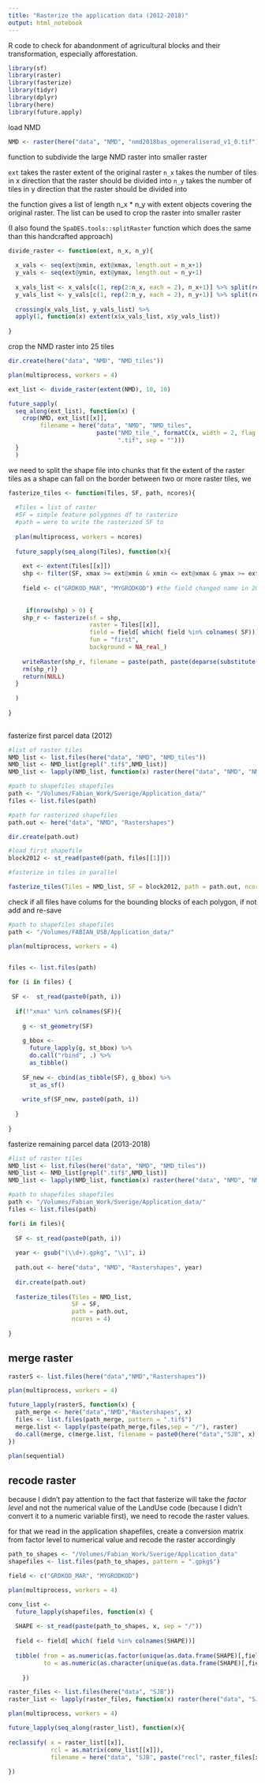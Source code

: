 ```yaml
---
title: "Rasterize the application data (2012-2018)"
output: html_notebook
---
```


R code to check for abandonment of agricultural blocks and their transformation, especially afforestation. 

```r
library(sf)
library(raster)
library(fasterize)
library(tidyr)
library(dplyr)
library(here)
library(future.apply)
```

load NMD
```r
NMD <- raster(here("data", "NMD", "nmd2018bas_ogeneraliserad_v1_0.tif"))
```

function to subdivide the large NMD raster into smaller raster

`ext` takes the raster extent of the original raster
`n_x` takes the number of tiles in x direction that the raster should be divided into
`n_y` takes the number of tiles in y direction that the raster should be divided into

the function gives a list of length n_x * n_y with extent objects covering the original raster. The list can be used to crop the raster into smaller raster


(I also found the `SpaDES.tools::splitRaster` function which does the same than this handcrafted approach)

```r

divide_raster <- function(ext, n_x, n_y){
  
  x_vals <- seq(ext@xmin, ext@xmax, length.out = n_x+1)
  y_vals <- seq(ext@ymin, ext@ymax, length.out = n_y+1)
  
  x_vals_list <- x_vals[c(1, rep(2:n_x, each = 2), n_x+1)] %>% split(rep(1:n_x, each = 2))
  y_vals_list <- y_vals[c(1, rep(2:n_y, each = 2), n_y+1)] %>% split(rep(1:n_y, each = 2))
  
  crossing(x_vals_list, y_vals_list) %>% 
  apply(1, function(x) extent(x$x_vals_list, x$y_vals_list))
  
}

```


crop the NMD raster into 25 tiles

```r
dir.create(here("data", "NMD", "NMD_tiles"))

plan(multiprocess, workers = 4)

ext_list <- divide_raster(extent(NMD), 10, 10)

future_sapply(
  seq_along(ext_list), function(x) {
    crop(NMD, ext_list[[x]], 
         filename = here("data", "NMD", "NMD_tiles", 
                         paste("NMD_tile_", formatC(x, width = 2, flag = 0), 
                               ".tif", sep = "")))
  }
  )

```

we need to split the shape file into chunks that fit the extent of the raster tiles 
as a shape can fall on the border between two or more raster tiles, we 
```r

fasterize_tiles <- function(Tiles, SF, path, ncores){
  
  #Tiles = list of raster
  #SF = simple feature polygones df to rasterize
  #path = were to write the rasterized SF to
  
  plan(multiprocess, workers = ncores)
  
  future_sapply(seq_along(Tiles), function(x){
    
    ext <- extent(Tiles[[x]])
    shp <- filter(SF, xmax >= ext@xmin & xmin <= ext@xmax & ymax >= ext@ymin & ymin <= ext@ymax)
    
    field <- c("GRDKOD_MAR", "MYGRODKOD") #the field changed name in 2015
   
    
     if(nrow(shp) > 0) { 
    shp_r <- fasterize(sf = shp, 
                       raster = Tiles[[x]], 
                       field = field[ which( field %in% colnames( SF))], 
                       fun = "first", 
                       background = NA_real_) 
    
    writeRaster(shp_r, filename = paste(path, paste(deparse(substitute(SF)), x, ".tif", sep = ""), sep ="/"))
    rm(shp_r)}
    return(NULL)
  }
  
  )
  
}
        

```


fasterize first parcel data (2012)
```r
#list of raster tiles
NMD_list <- list.files(here("data", "NMD", "NMD_tiles"))
NMD_list <- NMD_list[grepl(".tif$",NMD_list)]
NMD_list <- lapply(NMD_list, function(x) raster(here("data", "NMD", "NMD_tiles", x)))

#path to shapefiles shapefiles
path <- "/Volumes/Fabian_Work/Sverige/Application_data/"
files <- list.files(path)

#path for rasterized shapefiles
path.out <- here("data", "NMD", "Rastershapes")

dir.create(path.out)

#load first shapefile
block2012 <- st_read(paste0(path, files[[1]]))

#fasterize in tiles in parallel

fasterize_tiles(Tiles = NMD_list, SF = block2012, path = path.out, ncores = 4)

```

check if all files have colums for the bounding blocks of each polygon, if not add and re-save

```r

#path to shapefiles shapefiles
path <- "/Volumes/FABIAN_USB/Application_data/"

plan(multiprocess, workers = 4)
  

files <- list.files(path)

for (i in files) {
  
 SF <-  st_read(paste0(path, i))
 
  if(!"xmax" %in% colnames(SF)){
    
    g <- st_geometry(SF)
    
    g_bbox <- 
      future_lapply(g, st_bbox) %>% 
      do.call("rbind", .) %>% 
      as_tibble() 
    
    SF_new <- cbind(as_tibble(SF), g_bbox) %>% 
      st_as_sf()
  
    write_sf(SF_new, paste0(path, i))
    
  }
  
}

```



fasterize remaining parcel data (2013-2018)
```r
#list of raster tiles
NMD_list <- list.files(here("data", "NMD", "NMD_tiles"))
NMD_list <- NMD_list[grepl(".tif$",NMD_list)]
NMD_list <- lapply(NMD_list, function(x) raster(here("data", "NMD", "NMD_tiles", x)))

#path to shapefiles shapefiles
path <- "/Volumes/Fabian_Work/Sverige/Application_data/"
files <- list.files(path)

for(i in files){
  
  SF <- st_read(paste0(path, i))
  
  year <- gsub("(\\d+).gpkg", "\\1", i)
  
  path.out <- here("data", "NMD", "Rastershapes", year)
  
  dir.create(path.out)
  
  fasterize_tiles(Tiles = NMD_list, 
                  SF = SF, 
                  path = path.out, 
                  ncores = 4)
  
}

```


## merge raster

```r

rasterS <- list.files(here("data","NMD","Rastershapes"))

plan(multiprocess, workers = 4)

future_lapply(rasterS, function(x) {
  path_merge <- here("data","NMD","Rastershapes", x)
  files <- list.files(path_merge, pattern = ".tif$")
  merge.list <- lapply(paste(path_merge,files,sep = "/"), raster)
  do.call(merge, c(merge.list, filename = paste0(here("data","SJB", x), ".tif")))
})

plan(sequential)
```

## recode raster

because I didn't pay attention to the fact that fasterize will take the *factor level* and not the numerical value of the LandUse code (because I didn't convert it to a numeric variable first), we need to recode the raster values. 

for that we read in the application shapefiles, create a conversion matrix from factor level to numerical value and recode the raster accordingly

```r

path_to_shapes <- "/Volumes/Fabian_Work/Sverige/Application_data"
shapefiles <- list.files(path_to_shapes, pattern = ".gpkg$")

field <- c("GRDKOD_MAR", "MYGRODKOD")

plan(multiprocess, workers = 4)

conv_list <- 
  future_lapply(shapefiles, function(x) {
  
  SHAPE <- st_read(paste(path_to_shapes, x, sep = "/"))
  
  field <- field[ which( field %in% colnames(SHAPE))]
  
  tibble( from = as.numeric(as.factor(unique(as.data.frame(SHAPE)[,field]))),
          to = as.numeric(as.character(unique(as.data.frame(SHAPE)[,field]))))
  
    })

raster_files <- list.files(here("data", "SJB"))
raster_list <- lapply(raster_files, function(x) raster(here("data", "SJB", x)))

plan(multiprocess, workers = 4)

future_lapply(seq_along(raster_list), function(x){
  
reclassify( x = raster_list[[x]], 
            rcl = as.matrix(conv_list[[x]]),
            filename = here("data", "SJB", paste("recl", raster_files[x], sep = "")))  
  
})


```


